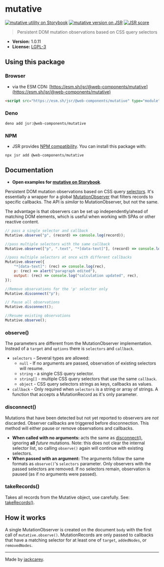 # mutative

[![mutative utility on Storybook](https://cdn.jsdelivr.net/gh/storybookjs/brand@main/badge/badge-storybook.svg)](https://jackcarey.co.uk/web-components/docs/?path=/docs/utilities-mutative) [![mutative version on JSR](https://jsr.io/badges/@web-components/mutative)](https://jsr.io/@web-components/mutative/versions) [![JSR score](https://jsr.io/badges/@web-components/mutative/score)](https://jsr.io/@web-components/mutative/score)

> Persistent DOM mutation observations based on CSS query selectors

-   **Version:** 1.0.11
-   **License:** [LGPL-3](./LICENSE.md)

## Using this package

### Browser

-   via the ESM CDN: [https://esm.sh/jsr/@web-components/mutative](https://esm.sh/jsr/@web-components/mutative)

```html
<script src="https://esm.sh/jsr/@web-components/mutative" type="module"></script>
```

### Deno

```
deno add jsr:@web-components/mutative
```

### NPM

-   JSR provides [NPM compatibility](https://jsr.io/docs/npm-compatibility). You can install this package with:

```
npx jsr add @web-components/mutative
```

## Documentation

-   **Open examples for [mutative on Storybook](https://jackcarey.co.uk/web-components/docs/?path=/docs/utilities-mutative)**.

Persistent DOM mutation observations based on CSS query [selectors](https://developer.mozilla.org/en-US/docs/Web/CSS/CSS_Selectors). It's essentially a wrapper for a global [MutationObserver](https://developer.mozilla.org/en-US/docs/Web/API/MutationObserver) that filters records to specific callbacks. The API is _similar_ to MutationObserver, but not the same.

The advantage is that observers can be set up independently/ahead of matching DOM elements, which is useful when working with SPAs or other reactive content.

```javascript
// pass a single selector and callback
Mutative.observe("p", (record) => console.log(record));

//pass multiple selectors with the same callback
Mutative.observe(["p", ".text", "*[data-text]"], (record) => console.log("text mutated", record));

//pass multiple selectors at once with different callbacks
Mutative.observe({
    "*[data-text]": (rec) => console.log(rec),
    p: (rec) => alert("paragraph edited"),
    output: (rec) => console.log("calculation updated", rec),
});

//Remove observations for the 'p' selector only
Mutative.disconnect("p");

// Pause all observations
Mutative.disconnect();

//Resume existing observations
Mutative.observe();
```

### observe()

The parameters are different from the MutationObserver implementation. Instead of a `target` and `options` there is `selectors` and `callback`.

-   `selectors` - Several types are allowed:
    -   `null` - If no arguments are passed, observation of existing selectors will resume.
    -   `string` - a single CSS query selector.
    -   `string[]` - multiple CSS query selectors that use the same `callback`.
    -   `object` - CSS query selectors strings as keys, callbacks as values.
-   `callback` - Only required when `selectors` is a string or array of strings. A function that accepts a MutationRecord as it's only parameter.

### disconnect()

Mutations that have been detected but not yet reported to observers are _not_ discarded. Observer callbacks are triggered before disconnection. This method will either pause or remove observations and callbacks.

-   **When called with no arguments:** acts the same as [disconnect()](https://developer.mozilla.org/en-US/docs/Web/API/MutationObserver/disconnect), ignoring **all** _future_ mutations. Note: this does not clear the internal selector list, so calling `observe()` again will continue with existing selectors.
-   **When passed with an argument:** The arguments follow the same formats as `observe()`'s `selectors` parameter. Only observers with the passed selectors are removed. If no selectors remain, observation is paused (as if no arguments were passed).

### takeRecords()

Takes all records from the Mutative object, use carefully. See: [takeRecords()](https://developer.mozilla.org/en-US/docs/Web/API/MutationObserver/takeRecords).

## How it works

A single MutationObserver is created on the document `body` with the first call of `mutative.observe()`. MutationRecords are only passed to callbacks that have a matching selector for at least one of `target`, `addedNodes`, or `removedNodes`.


---

Made by [jackcarey](https://jackcarey.co.uk).
